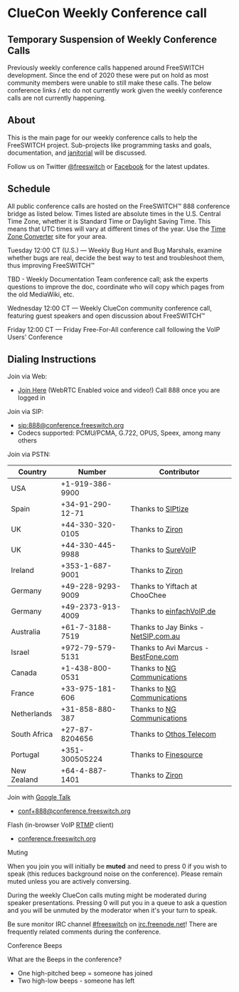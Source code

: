 
# ClueCon Weekly Conference call 

 

## **Temporary Suspension of Weekly Conference Calls**

Previously weekly conference calls happened around FreeSWITCH development. Since the end of 2020 these were put on hold as most community members were unable to still make these calls. The below conference links / etc do not currently work given the weekly conference calls are not currently happening. 

  
## About

This is the main page for our weekly conference calls to help the FreeSWITCH project. Sub-projects like programming tasks and goals, documentation, and [janitorial](Contributing-Code/Janitorial-Tasks_3965753.mdx#freeswitch--janitorial-tasks-) will be discussed.

Follow us on Twitter [@freeswitch](https://twitter.com/freeswitch) or [Facebook](https://www.facebook.com/freeswitch) for the latest updates.

## Schedule

All public conference calls are hosted on the FreeSWITCH™ 888 conference bridge as listed below. Times listed are absolute times in the U.S. Central Time Zone, whether it is Standard Time or Daylight Saving Time. This means that UTC times will vary at different times of the year. Use the [Time Zone Converter](http://www.thetimezoneconverter.com/index.html) site for your area.

Tuesday 12:00 CT (U.S.) — Weekly Bug Hunt and Bug Marshals, examine whether bugs are real, decide the best way to test and troubleshoot them, thus improving FreeSWITCH™

TBD - Weekly Documentation Team conference call; ask the experts questions to improve the doc, coordinate who will copy which pages from the old MediaWiki, etc.

Wednesday 12:00 CT — Weekly ClueCon community conference call, featuring guest speakers and open discussion about FreeSWITCH™

Friday 12:00 CT — Friday Free-For-All conference call following the VoIP Users' Conference

## Dialing Instructions

  
Join via Web:

* [Join Here](https://conference.freeswitch.org/) (WebRTC Enabled voice and video!)
Call 888 once you are logged in

Join via SIP:

* [sip:888@conference.freeswitch.org](http://sip:888@conference.freeswitch.org/)
* Codecs supported: PCMU/PCMA, G.722, OPUS, Speex, among many others

Join via PSTN:

| Country      | Number            | Contributor                                                                  |
| ------------ | ----------------- | ---------------------------------------------------------------------------- |
| USA          | +1-919-386-9900   |                                                                              |
| Spain        | +34-91-290-12-71  | Thanks to [SIPtize](http://www.siptize.com/)                                 |
| UK           | +44-330-320-0105  | Thanks to [Ziron](http://www.ziron.com)                                      |
| UK           | +44-330-445-9988  | Thanks to [SureVoIP](https://www.surevoip.co.uk)                             |
| Ireland      | +353-1-687-9001   | Thanks to [Ziron](http://www.ziron.com/)                                     |
| Germany      | +49-228-9293-9009 | Thanks to Yiftach at ChooChee                                                |
| Germany      | +49-2373-913-4009 | Thanks to [einfachVoIP.de](http://www.einfachvoip.de/)                       |
| Australia    | +61-7-3188-7519   | Thanks to Jay Binks - [NetSIP.com.au](http://www.netsip.com.au/)             |
| Israel       | +972-79-579-5131  | Thanks to Avi Marcus - [BestFone.com](http://bestfone.com/?israel-wholesale) |
| Canada       | +1-438-800-0531   | Thanks to [NG Communications](http://www.ngcommunications.com/)              |
| France       | +33-975-181-606   | Thanks to [NG Communications](http://www.ngcommunications.com/)              |
| Netherlands  | +31-858-880-387   | Thanks to [NG Communications](http://www.ngcommunications.com/)              |
| South Africa | +27-87-8204656    | Thanks to [Othos Telecom](http://www.othos.co.za/)                           |
| Portugal     | +351-300505224    | Thanks to [Finesource](http://www.finesource.eu/en/)                         |
| New Zealand  | +64-4-887-1401    | Thanks to [Ziron](http://www.ziron.com/)                                     |

Join with [Google Talk](../Modules/mod_dingaling_6587385.mdx#faq)

* [conf+888@conference.freeswitch.org](mailto:conf+888@conference.freeswitch.org)

Flash (in-browser VoIP [RTMP](../Modules/mod_rtmp_5046427.mdx#api) client)

* [conference.freeswitch.org](http://conference.freeswitch.org/)

  
Muting

When you join you will initially be **muted** and need to press 0 if you wish to speak (this reduces background noise on the conference). Please remain muted unless you are actively conversing.

During the weekly ClueCon calls muting might be moderated during speaker presentations. Pressing 0 will put you in a queue to ask a question and you will be unmuted by the moderator when it's your turn to speak.

Be sure monitor IRC channel [#freeswitch](IRC_1970341.mdx#pb) on [irc.freenode.net](IRC_1970341.mdx#pb)! There are frequently related comments during the conference.

Conference Beeps

What are the Beeps in the conference?

* One high-pitched beep = someone has joined
* Two high-low beeps - someone has left


